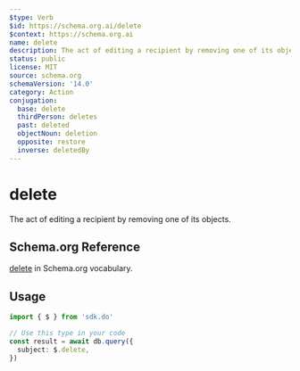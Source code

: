 ```yaml
---
$type: Verb
$id: https://schema.org.ai/delete
$context: https://schema.org.ai
name: delete
description: The act of editing a recipient by removing one of its objects.
status: public
license: MIT
source: schema.org
schemaVersion: '14.0'
category: Action
conjugation:
  base: delete
  thirdPerson: deletes
  past: deleted
  objectNoun: deletion
  opposite: restore
  inverse: deletedBy
---
```


# delete

The act of editing a recipient by removing one of its objects.

## Schema.org Reference

[delete](https://schema.org/DeleteAction) in Schema.org vocabulary.

## Usage

```typescript
import { $ } from 'sdk.do'

// Use this type in your code
const result = await db.query({
  subject: $.delete,
})
```
